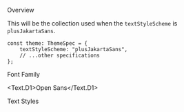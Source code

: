 
<Meta title="General/Text/PlusSansJakarta Style" />

<Title>Plus Sans Jakarta Style</Title>

<Secondary>Overview</Secondary>

This will be the collection used when the `textStyleScheme` is `plusJakartaSans`.

```tsx
const theme: ThemeSpec = {
    textStyleScheme: "plusJakartaSans",
    // ...other specifications
};
```

<Secondary>Font Family</Secondary>

<Text.D1>Open Sans</Text.D1>
<Unstyled>
    <FontDisplay />
</Unstyled>

<Secondary>Text Styles</Secondary>
<Unstyled>
    <FontSizeDisplay
        textStyles={BasePlusSansJakartaStyleSet}
        theme={OneServiceTheme}
    />
</Unstyled>
